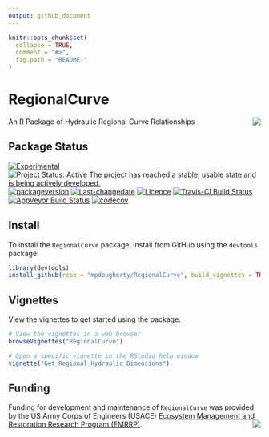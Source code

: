 ```yaml
---
output: github_document
---
```

<!-- rmarkdown v1 -->
<!-- README.md is generated from README.Rmd. Please edit that file -->

```r
knitr::opts_chunk$set(
  collapse = TRUE,
  comment = "#>",
  fig.path = "README-"
)
```


# RegionalCurve
An R Package of Hydraulic Regional Curve Relationships <img src="man/figures/castle.png" align="right" />

## Package Status

[![Experimental](https://img.shields.io/badge/lifecycle-experimental-orange.svg)](https://www.tidyverse.org/lifecycle)
[![Project Status: Active The project has reached a stable, usable state and is being actively developed.](https://www.repostatus.org/badges/latest/active.svg)](https://www.repostatus.org/#active)
[![packageversion](https://img.shields.io/badge/Package%20version-0.1.0-orange.svg?style=flat-square)](commits/master)
[![Last-changedate](https://img.shields.io/badge/last%20change-`r gsub('-', '--', Sys.Date())`-yellowgreen.svg)](/commits/master)
[![Licence](https://img.shields.io/badge/licence-CC0-blue.svg)](http://choosealicense.com/licenses/cc0-1.0/)
[![Travis-CI Build Status](https://travis-ci.org/mpdougherty/RegionalCurve.svg?branch=master)](https://travis-ci.org/mpdougherty/RegionalCurve)
[![AppVeyor Build Status](https://ci.appveyor.com/api/projects/status/github/mpdougherty/regionalcurve?branch=master&svg=true)](https://ci.appveyor.com/project/mpdougherty/regionalcurve) [![codecov](https://codecov.io/github/mpdougherty/regionalcurve/branch/master/graphs/badge.svg)](https://codecov.io/github/mpdougherty/regionalcurve) 

## Install
To install the `RegionalCurve` package, install from GitHub using the 
`devtools` package:

```r
library(devtools)
install_github(repo = "mpdougherty/RegionalCurve", build_vignettes = TRUE)
```
## Vignettes
View the vignettes to get started using the package.

```r
# View the vignettes in a web browser
browseVignettes("RegionalCurve")

# Open a specific vignette in the RStudio help window
vignette("Get_Regional_Hydraulic_Dimensions")
```
## Funding
Funding for development and maintenance of `RegionalCurve` was provided by the 
US Army Corps of Engineers (USACE) [Ecosystem Management and Restoration 
Research Program (EMRRP)](https://emrrp.el.erdc.dren.mil). <img src="man/figures/EMRRP_logo_300.png" align="right" />
